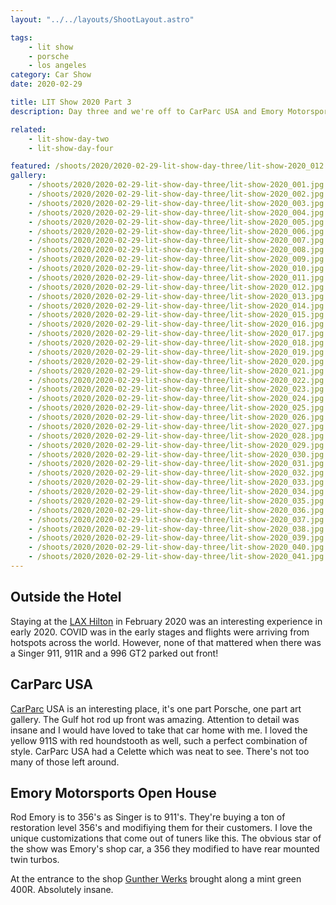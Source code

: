 ```yaml
---
layout: "../../layouts/ShootLayout.astro"

tags:
    - lit show
    - porsche
    - los angeles
category: Car Show
date: 2020-02-29

title: LIT Show 2020 Part 3
description: Day three and we're off to CarParc USA and Emory Motorsports. I got to shoot a Singer 911 as well!

related:
    - lit-show-day-two
    - lit-show-day-four

featured: /shoots/2020/2020-02-29-lit-show-day-three/lit-show-2020_012.jpg
gallery:
    - /shoots/2020/2020-02-29-lit-show-day-three/lit-show-2020_001.jpg
    - /shoots/2020/2020-02-29-lit-show-day-three/lit-show-2020_002.jpg
    - /shoots/2020/2020-02-29-lit-show-day-three/lit-show-2020_003.jpg
    - /shoots/2020/2020-02-29-lit-show-day-three/lit-show-2020_004.jpg
    - /shoots/2020/2020-02-29-lit-show-day-three/lit-show-2020_005.jpg
    - /shoots/2020/2020-02-29-lit-show-day-three/lit-show-2020_006.jpg
    - /shoots/2020/2020-02-29-lit-show-day-three/lit-show-2020_007.jpg
    - /shoots/2020/2020-02-29-lit-show-day-three/lit-show-2020_008.jpg
    - /shoots/2020/2020-02-29-lit-show-day-three/lit-show-2020_009.jpg
    - /shoots/2020/2020-02-29-lit-show-day-three/lit-show-2020_010.jpg
    - /shoots/2020/2020-02-29-lit-show-day-three/lit-show-2020_011.jpg
    - /shoots/2020/2020-02-29-lit-show-day-three/lit-show-2020_012.jpg
    - /shoots/2020/2020-02-29-lit-show-day-three/lit-show-2020_013.jpg
    - /shoots/2020/2020-02-29-lit-show-day-three/lit-show-2020_014.jpg
    - /shoots/2020/2020-02-29-lit-show-day-three/lit-show-2020_015.jpg
    - /shoots/2020/2020-02-29-lit-show-day-three/lit-show-2020_016.jpg
    - /shoots/2020/2020-02-29-lit-show-day-three/lit-show-2020_017.jpg
    - /shoots/2020/2020-02-29-lit-show-day-three/lit-show-2020_018.jpg
    - /shoots/2020/2020-02-29-lit-show-day-three/lit-show-2020_019.jpg
    - /shoots/2020/2020-02-29-lit-show-day-three/lit-show-2020_020.jpg
    - /shoots/2020/2020-02-29-lit-show-day-three/lit-show-2020_021.jpg
    - /shoots/2020/2020-02-29-lit-show-day-three/lit-show-2020_022.jpg
    - /shoots/2020/2020-02-29-lit-show-day-three/lit-show-2020_023.jpg
    - /shoots/2020/2020-02-29-lit-show-day-three/lit-show-2020_024.jpg
    - /shoots/2020/2020-02-29-lit-show-day-three/lit-show-2020_025.jpg
    - /shoots/2020/2020-02-29-lit-show-day-three/lit-show-2020_026.jpg
    - /shoots/2020/2020-02-29-lit-show-day-three/lit-show-2020_027.jpg
    - /shoots/2020/2020-02-29-lit-show-day-three/lit-show-2020_028.jpg
    - /shoots/2020/2020-02-29-lit-show-day-three/lit-show-2020_029.jpg
    - /shoots/2020/2020-02-29-lit-show-day-three/lit-show-2020_030.jpg
    - /shoots/2020/2020-02-29-lit-show-day-three/lit-show-2020_031.jpg
    - /shoots/2020/2020-02-29-lit-show-day-three/lit-show-2020_032.jpg
    - /shoots/2020/2020-02-29-lit-show-day-three/lit-show-2020_033.jpg
    - /shoots/2020/2020-02-29-lit-show-day-three/lit-show-2020_034.jpg
    - /shoots/2020/2020-02-29-lit-show-day-three/lit-show-2020_035.jpg
    - /shoots/2020/2020-02-29-lit-show-day-three/lit-show-2020_036.jpg
    - /shoots/2020/2020-02-29-lit-show-day-three/lit-show-2020_037.jpg
    - /shoots/2020/2020-02-29-lit-show-day-three/lit-show-2020_038.jpg
    - /shoots/2020/2020-02-29-lit-show-day-three/lit-show-2020_039.jpg
    - /shoots/2020/2020-02-29-lit-show-day-three/lit-show-2020_040.jpg
    - /shoots/2020/2020-02-29-lit-show-day-three/lit-show-2020_041.jpg
---
```


## Outside the Hotel

Staying at the [LAX Hilton](https://www.hilton.com/en/hotels/laxahhh-hilton-los-angeles-airport/) in February 2020 was an interesting experience in early 2020. COVID was in the early stages and flights were arriving from hotspots across the world. However, none of that mattered when there was a Singer 911, 911R and a 996
GT2 parked out front!

## CarParc USA

[CarParc](https://carparcusa.com/) USA is an interesting place, it's one part Porsche, one part art gallery. The Gulf hot rod up front was amazing. Attention to detail was insane and I would have loved to take that car home with me. I loved the yellow 911S with red houndstooth as well, such a perfect combination of style. CarParc USA had a Celette which was neat to see. There's not too many of those left around.

## Emory Motorsports Open House

Rod Emory is to 356's as Singer is to 911's. They're buying a ton of restoration level 356's and modifiying them for their customers. I love the unique customizations that come out of tuners like this. The obvious star of the show was Emory's shop car, a 356 they modified to have rear mounted twin turbos.

At the entrance to the shop [Gunther Werks](https://www.guntherwerks.com/) brought along a mint green 400R. Absolutely insane.
